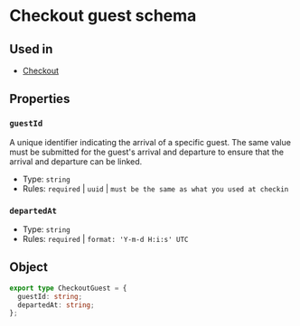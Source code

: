 # Checkout guest schema

## Used in
- [Checkout](/schema-viza/checkout#guests)

## Properties
### `guestId`
A unique identifier indicating the arrival of a specific guest.
The same value must be submitted for the guest's arrival and departure to ensure that the arrival and departure can be linked.
- Type: `string`
- Rules: `required` | `uuid` | `must be the same as what you used at checkin`

### `departedAt`
- Type: `string`
- Rules: `required` | `format: 'Y-m-d H:i:s' UTC`

## Object
```ts
export type CheckoutGuest = {
  guestId: string;
  departedAt: string;
};
```